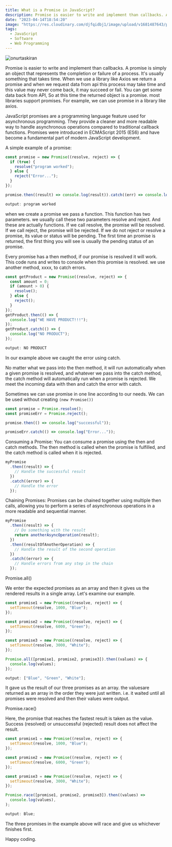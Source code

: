 ```yaml
---
title: What is a Promise in JavaScript?
description: Promise is easier to write and implement than callbacks. A promise is simply an object that represents the completion or failure of a process.
date: "2023-04-14T18:54:20"
image: "https://res.cloudinary.com/djfqidbj1/image/upload/v1681487643/phqkiydvgwywu4kbagi5.jpg"
tags:
  - JavaScript
  - Software
  - Web Programming
---
```


<img
  className="w-full rounded-xl"
  src="https://res.cloudinary.com/djfqidbj1/image/upload/v1681487643/phqkiydvgwywu4kbagi5.jpg"
  alt="onurtaskiran"
/>

Promise is easier to write and implement than callbacks. A promise is simply an object that represents the completion or failure of a process. It's usually something that takes time. When we use a library like Axios we return a promise and when we request data from api this process may take time and this value may never come back, it may succeed or fail. You can get some data back from API, So at this time the returned object is a promise. most libraries support promises. For example, we can use promise in a library like axios.

JavaScript promises are a programming language feature used for asynchronous programming. They provide a cleaner and more readable way to handle asynchronous operations compared to traditional callback functions. Promises were introduced in ECMAScript 2015 (ES6) and have become a fundamental part of modern JavaScript development.

A simple example of a promise:

```javascript
const promise = new Promise((resolve, reject) => {
  if (true) {
    resolve("program worked");
  } else {
    reject("Error...");
  }
});

promise.then((result) => console.log(result)).catch((err) => console.log(err));
```

```javascript
output: program worked
```

when we create a promise we pass a function. This function has two parameters. we usually call these two parameters resolve and reject. And these are actually functions. If we call resolve, the promise will be resolved. If we call reject, the promise will be rejected. If we do not reject or resolve a promise, its value or status will be pending. The first time an promise is returned, the first thing you will see is usually the pending status of an promise.

Every promise has a then method, if our promise is resolved it will work. This code runs and writes to console when this promise is resolved. we use another method, xxxx, to catch errors.

```javascript
const getProduct = new Promise((resolve, reject) => {
  const amount = 0;
  if (amount > 0) {
    resolve();
  } else {
    reject();
  }
});
getProduct.then(() => {
  console.log("WE HAVE PRODUCT!!!");
});
getProduct.catch(() => {
  console.log("NO PRODUCT");
});
```

```javascript
output: NO PRODUCT
```

In our example above we caught the error using catch.

No matter what we pass into the then method, it will run automatically when a given promise is resolved, and whatever we pass into the catch method, the catch method will automatically run when a promise is rejected. We meet the incoming data with then and catch the error with catch.

Sometimes we can use promise in one line according to our needs. We can be used without creating `(new Promise())`

```javascript
const promise = Promise.resolve();
const promiseErr = Promise.reject();

promise.then(() => console.log("successful"));

promiseErr.catch(() => console.log("Error..."));
```

Consuming a Promise:
You can consume a promise using the then and catch methods. The then method is called when the promise is fulfilled, and the catch method is called when it is rejected.

```javascript
myPromise
  .then((result) => {
    // Handle the successful result
  })
  .catch((error) => {
    // Handle the error
  });
```

Chaining Promises:
Promises can be chained together using multiple then calls, allowing you to perform a series of asynchronous operations in a more readable and sequential manner.

```javascript
myPromise
  .then((result) => {
    // Do something with the result
    return anotherAsyncOperation(result);
  })
  .then((resultOfAnotherOperation) => {
    // Handle the result of the second operation
  })
  .catch((error) => {
    // Handle errors from any step in the chain
  });
```

Promise.all()

We enter the expected promises as an array and then it gives us the rendered results in a single array. Let's examine our example.

```javascript
const promise1 = new Promise((resolve, reject) => {
  setTimeout(resolve, 1000, "Blue");
});

const promise2 = new Promise((resolve, reject) => {
  setTimeout(resolve, 6000, "Green");
});

const promise3 = new Promise((resolve, reject) => {
  setTimeout(resolve, 3000, "White");
});

Promise.all([promise1, promise2, promise3]).then((values) => {
  console.log(values);
});
```

```javascript
output: ["Blue", "Green", "White"];
```

It gave us the result of our three promises as an array. the values ​​are returned as an array in the order they were just written. i.e. it waited until all promises were resolved and then their values ​​were output.

Promise.race()

Here, the promise that reaches the fastest result is taken as the value. Success (resolved) or unsuccessful (rejected) result does not affect the result.

```javascript
const promise1 = new Promise((resolve, reject) => {
  setTimeout(resolve, 1000, "Blue");
});

const promise2 = new Promise((resolve, reject) => {
  setTimeout(resolve, 6000, "Green");
});

const promise3 = new Promise((resolve, reject) => {
  setTimeout(resolve, 3000, "White");
});

Promise.race([promise1, promise2, promise3]).then((values) =>
  console.log(values),
);
```

```javascript
output: Blue;
```

The three promises in the example above will race and give us whichever finishes first.

Happy coding.
